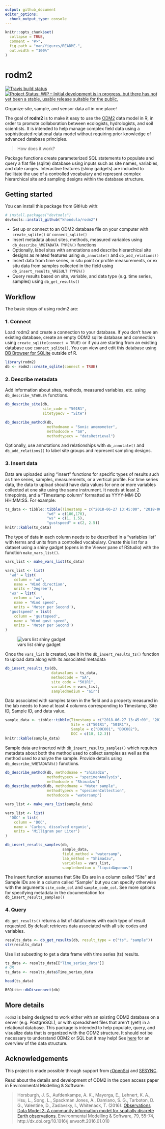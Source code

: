 ```yaml
---
output: github_document
editor_options: 
  chunk_output_type: console
---
```


<!-- README.md is generated from README.Rmd. Please edit that file -->

```r
knitr::opts_chunk$set(
  collapse = TRUE,
  comment = "#>",
  fig.path = "man/figures/README-",
  out.width = "100%"
)
```
# rodm2

  <!-- badges: start -->
  
  [![Travis build status](https://travis-ci.org/khondula/rodm2.svg?branch=master)](https://travis-ci.org/khondula/rodm2)
  [![Project Status: WIP – Initial development is in progress, but there has not yet been a stable, usable release suitable for the public.](https://www.repostatus.org/badges/latest/wip.svg)](https://www.repostatus.org/#wip)

  
  <!-- badges: end -->
  
Organize site, sample, and sensor data all in one place!

The goal of **rodm2** is to make it easy to use the [ODM2](https://github.com/ODM2/ODM2) data model in R, in order to promote collaboration between ecologists, hydrologists, and soil scientists. It is intended to help manage complex field data using a sophisticated relational data model without requiring prior knowledge of advanced database principles. 

> How does it work? 

Package functions create parameterized SQL statements to populate and query a flat file (sqlite) database using inputs such as site names, variables, and date ranges. Interactive features (shiny gadgets) are included to facilitate the use of a controlled vocabulary and represent complex hierarchical site and sampling designs within the database structure. 

## Getting started 

You can install this package from GitHub with:

```r
# install.packages("devtools")
devtools::install_github("khondula/rodm2")
```

* Set up or connect to an ODM2 database file on your computer with `create_sqlite()` or `connect_sqlite()`
* Insert metadata about sites, methods, measured variables using `db_describe_%METADATA TYPE%()` functions
* Optionally, label sites with annotations and describe hierarchical site designs as related features using `db_annotate()` and `db_add_relations()`
* Insert data from time series, in situ point or profile measurements, or ex situ data from samples collected in the field using `db_insert_results_%RESULT TYPE%()`
* Query results based on site, variable, and data type (e.g. time series, samples) using `db_get_results()`

## Workflow 

The basic steps of using rodm2 are: 

### 1. Connect 

Load rodm2 and create a connection to your database. If you don't have an existing database, create an empty ODM2 sqlite database and connection using `create_sqlite(connect = TRUE)` or if you are starting from an existing database use `connect_sqlite()`. You can view and edit this database using [DB Browser for SQLite](https://sqlitebrowser.org/) outside of R. 

```r
library(rodm2)
db <- rodm2::create_sqlite(connect = TRUE)
```

### 2. Describe metadata

Add information about sites, methods, measured variables, etc. using `db_describe_%TABLE%` functions. 

```r

db_describe_site(db, 
                 site_code = "501R1", 
                 sitetypecv = "Site")

db_describe_method(db,
                   methodname = "Sonic anemometer", 
                   methodcode = "SA", 
                   methodtypecv = "dataRetrieval")
```

Optionally, use annotations and relationships with `db_annotate()` and `db_add_relations()` to label site groups and represent sampling designs. 

### 3. Insert data 

Data are uploaded using "insert" functions for specific types of results such as time series, samples, measurements, or a vertical profile. For time series data, the data to upload should have data values for one or more variables collected at one site using the same instrument. It needs at least 2 timepoints, and a "Timestamp column" formatted as YYYY-MM-DD HH:MM:SS. For example:

```r
ts_data <- tibble::tibble(Timestamp = c("2018-06-27 13:45:00", "2018-06-27 13:55:00"),
                   "wd" = c(180,170),
                   "ws" = c(1, 1.5), 
                   "gustspeed" = c(2, 2.5))
knitr::kable(ts_data)
```

The type of data in each column needs to be described in a "variables list" with terms and units from a controlled vocabulary. Create this list for a dataset using a shiny gadget (opens in the Viewer pane of RStudio) with the function `make_vars_list()`. 

```r
vars_list <- make_vars_list(ts_data)
```


```r
vars_list <- list(
  'wd' = list(
    column = 'wd', 
    name = 'Wind direction', 
    units = 'Degree'),
  'ws' = list(
    column = 'ws', 
    name = 'Wind speed', 
    units = 'Meter per Second'),
  'gustspeed' = list(
    column = 'gustspeed', 
    name = 'Wind gust speed', 
    units = 'Meter per Second')
)

```

![vars list shiny gadget](https://raw.githubusercontent.com/khondula/rodm2/master/man/figures/vars-gadget.png)

Once the `vars_list` is created, use it in the `db_insert_results_ts()` function to upload data along with its associated metadata

```r
db_insert_results_ts(db, 
                     datavalues = ts_data,
                     methodcode = "SA",
                     site_code = "501R1",
                     variables = vars_list,
                     sampledmedium = "air")
```

Data associated with samples taken in the field and a property measured in the lab needs to have at least 4 columns corresponding to Timestamp, Site ID, Sample ID, and data value. 

```r
sample_data <- tibble::tibble(Timestamp = c("2018-06-27 13:45:00", "2018-07-27 13:55:00"),
                              Site = c("501R1", "501R1"),
                              Sample = c("DOC001", "DOC002"),
                              DOC = c(10, 12.3))
knitr::kable(sample_data)
```

Sample data are inserted with `db_insert_results_samples()` which requires metadata about both the method used to collect samples as well as the method used to analyze the sample. Provide details using `db_describe_%METADATA%()` functions.

```r
db_describe_method(db, methodname = "Shimadzu", 
                   methodtypecv = "specimenAnalysis",
                   methodcode = "Shimadzu")
db_describe_method(db, methodname = "Water sample", 
                   methodtypecv = "specimenCollection",
                   methodcode = "watersamp")
```

```r
vars_list <- make_vars_list(sample_data)
```

```r
vars_list <- list(
  'DOC' = list(
    column = 'DOC', 
    name = 'Carbon, dissolved organic', 
    units = 'Milligram per Liter')
)
```

```r
db_insert_results_samples(db, 
                          sample_data, 
                          field_method = "watersamp",
                          lab_method = "Shimadzu", 
                          variables = vars_list, 
                          sampledmedium = "liquidAqueous")
```

The insert function assumes that Site IDs are in a column called "Site" and Sample IDs are in a column called "Sample" but you can specify otherwise with the arguments `site_code_col` and `sample_code_col`. See more options for specifying metadata in the documentation for `db_insert_results_samples()`

### 4. Query

`db_get_results()` returns a list of dataframes with each type of result requested. By default retrieves data associated with all site codes and variables. 

```r
results_data <- db_get_results(db, result_type = c("ts", "sample"))
str(results_data)
```

Use list subsetting to get a data frame with time series (ts) results.

```r
ts_data <- results_data[["Time_series_data"]]
# OR
ts_data <- results_data$Time_series_data

head(ts_data)
```


```r
RSQLite::dbDisconnect(db)
```

## More details 

`rodm2` is being designed to work either with an existing ODM2 database on a server (e.g. PostgreSQL), or with spreadsheet files that aren't (yet!) in a relational database. This package is intended to help populate, query, and visualize data that is organized with the ODM2 structure. It should not be necessary to understand ODM2 or SQL but it may help! See [here](http://odm2.github.io/ODM2/schemas/ODM2_Current/diagrams/ODM2OverviewSimplified.html) for an overview of the data structure. 

## Acknowledgements

This project is made possible through support from [rOpenSci](https://ropensci.org/) and [SESYNC](https://www.sesync.org/). 

Read about the details and development of ODM2 in the open access paper in Environmental Modelling & Software: 

> Horsburgh, J. S., Aufdenkampe, A. K., Mayorga, E., Lehnert, K. A., Hsu, L., Song, L., Spackman Jones, A., Damiano, S. G., Tarboton, D. G., Valentine, D., Zaslavsky, I., Whitenack, T. (2016). [Observations Data Model 2: A community information model for spatially discrete Earth observations](http://dx.doi.org/10.1016/j.envsoft.2016.01.010), Environmental Modelling & Software, 79, 55-74, http://dx.doi.org/10.1016/j.envsoft.2016.01.010

